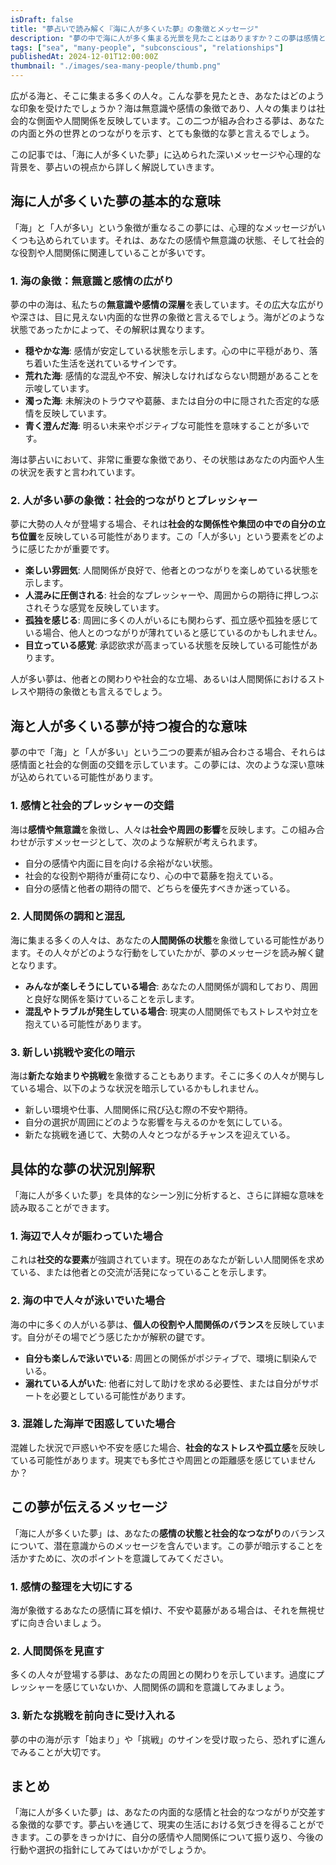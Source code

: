 ```yaml
---
isDraft: false
title: "夢占いで読み解く『海に人が多くいた夢』の象徴とメッセージ"
description: "夢の中で海に人が多く集まる光景を見たことはありますか？この夢は感情と社会的つながりを反映する特別なメッセージを秘めています。その深層的な意味について詳しく解説します。"
tags: ["sea", "many-people", "subconscious", "relationships"]
publishedAt: 2024-12-01T12:00:00Z
thumbnail: "./images/sea-many-people/thumb.png"
---
```


広がる海と、そこに集まる多くの人々。こんな夢を見たとき、あなたはどのような印象を受けたでしょうか？海は無意識や感情の象徴であり、人々の集まりは社会的な側面や人間関係を反映しています。この二つが組み合わさる夢は、あなたの内面と外の世界とのつながりを示す、とても象徴的な夢と言えるでしょう。

この記事では、「海に人が多くいた夢」に込められた深いメッセージや心理的な背景を、夢占いの視点から詳しく解説していきます。

<TableOfContents />

<AdUnit />

## 海に人が多くいた夢の基本的な意味

「海」と「人が多い」という象徴が重なるこの夢には、心理的なメッセージがいくつも込められています。それは、あなたの感情や無意識の状態、そして社会的な役割や人間関係に関連していることが多いです。

### 1. 海の象徴：無意識と感情の広がり

夢の中の海は、私たちの<strong>無意識や感情の深層</strong>を表しています。その広大な広がりや深さは、目に見えない内面的な世界の象徴と言えるでしょう。海がどのような状態であったかによって、その解釈は異なります。

- <strong>穏やかな海</strong>:
  感情が安定している状態を示します。心の中に平穏があり、落ち着いた生活を送れているサインです。
- <strong>荒れた海</strong>: 感情的な混乱や不安、解決しなければならない問題があることを示唆しています。
- <strong>濁った海</strong>: 未解決のトラウマや葛藤、または自分の中に隠された否定的な感情を反映しています。
- <strong>青く澄んだ海</strong>: 明るい未来やポジティブな可能性を意味することが多いです。

海は夢占いにおいて、非常に重要な象徴であり、その状態はあなたの内面や人生の状況を表すと言われています。

### 2. 人が多い夢の象徴：社会的つながりとプレッシャー

夢に大勢の人々が登場する場合、それは<strong>社会的な関係性や集団の中での自分の立ち位置</strong>を反映している可能性があります。この「人が多い」という要素をどのように感じたかが重要です。

- <strong>楽しい雰囲気</strong>: 人間関係が良好で、他者とのつながりを楽しめている状態を示します。
- <strong>人混みに圧倒される</strong>: 社会的なプレッシャーや、周囲からの期待に押しつぶされそうな感覚を反映しています。
- <strong>孤独を感じる</strong>:
  周囲に多くの人がいるにも関わらず、孤立感や孤独を感じている場合、他人とのつながりが薄れていると感じているのかもしれません。
- <strong>目立っている感覚</strong>: 承認欲求が高まっている状態を反映している可能性があります。

人が多い夢は、他者との関わりや社会的な立場、あるいは人間関係におけるストレスや期待の象徴とも言えるでしょう。

<AdUnit />

## 海と人が多くいる夢が持つ複合的な意味

夢の中で「海」と「人が多い」という二つの要素が組み合わさる場合、それらは感情面と社会的な側面の交錯を示しています。この夢には、次のような深い意味が込められている可能性があります。

### 1. 感情と社会的プレッシャーの交錯

海は<strong>感情や無意識</strong>を象徴し、人々は<strong>社会や周囲の影響</strong>を反映します。この組み合わせが示すメッセージとして、次のような解釈が考えられます。

- 自分の感情や内面に目を向ける余裕がない状態。
- 社会的な役割や期待が重荷になり、心の中で葛藤を抱えている。
- 自分の感情と他者の期待の間で、どちらを優先すべきか迷っている。

### 2. 人間関係の調和と混乱

海に集まる多くの人々は、あなたの<strong>人間関係の状態</strong>を象徴している可能性があります。その人々がどのような行動をしていたかが、夢のメッセージを読み解く鍵となります。

- <strong>みんなが楽しそうにしている場合</strong>:
  あなたの人間関係が調和しており、周囲と良好な関係を築けていることを示します。
- <strong>混乱やトラブルが発生している場合</strong>: 現実の人間関係でもストレスや対立を抱えている可能性があります。

### 3. 新しい挑戦や変化の暗示

海は<strong>新たな始まりや挑戦</strong>を象徴することもあります。そこに多くの人々が関与している場合、以下のような状況を暗示しているかもしれません。

- 新しい環境や仕事、人間関係に飛び込む際の不安や期待。
- 自分の選択が周囲にどのような影響を与えるのかを気にしている。
- 新たな挑戦を通じて、大勢の人々とつながるチャンスを迎えている。

<AdUnit />

## 具体的な夢の状況別解釈

「海に人が多くいた夢」を具体的なシーン別に分析すると、さらに詳細な意味を読み取ることができます。

### 1. 海辺で人々が賑わっていた場合

これは<strong>社交的な要素</strong>が強調されています。現在のあなたが新しい人間関係を求めている、または他者との交流が活発になっていることを示します。

### 2. 海の中で人々が泳いでいた場合

海の中に多くの人がいる夢は、<strong>個人の役割や人間関係のバランス</strong>を反映しています。自分がその場でどう感じたかが解釈の鍵です。

- <strong>自分も楽しんで泳いでいる</strong>: 周囲との関係がポジティブで、環境に馴染んでいる。
- <strong>溺れている人がいた</strong>:
  他者に対して助けを求める必要性、または自分がサポートを必要としている可能性があります。

### 3. 混雑した海岸で困惑していた場合

混雑した状況で戸惑いや不安を感じた場合、<strong>社会的なストレスや孤立感</strong>を反映している可能性があります。現実でも多忙さや周囲との距離感を感じていませんか？

<AdUnit />

## この夢が伝えるメッセージ

「海に人が多くいた夢」は、あなたの<strong>感情の状態と社会的なつながり</strong>のバランスについて、潜在意識からのメッセージを含んでいます。この夢が暗示することを活かすために、次のポイントを意識してみてください。

### 1. 感情の整理を大切にする

海が象徴するあなたの感情に耳を傾け、不安や葛藤がある場合は、それを無視せずに向き合いましょう。

### 2. 人間関係を見直す

多くの人々が登場する夢は、あなたの周囲との関わりを示しています。過度にプレッシャーを感じていないか、人間関係の調和を意識してみましょう。

### 3. 新たな挑戦を前向きに受け入れる

夢の中の海が示す「始まり」や「挑戦」のサインを受け取ったら、恐れずに進んでみることが大切です。

<AdUnit />

## まとめ

「海に人が多くいた夢」は、あなたの内面的な感情と社会的なつながりが交差する象徴的な夢です。夢占いを通じて、現実の生活における気づきを得ることができます。この夢をきっかけに、自分の感情や人間関係について振り返り、今後の行動や選択の指針にしてみてはいかがでしょうか。
